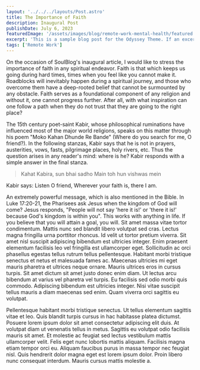 ```yaml
---
layout: '../../../layouts/Post.astro'
title: The Importance of Faith
description: Inaugural Post
publishDate: July 6, 2023
featuredImage: '/assets/images/blog/remote-work-mental-health/featured.jpg'
excerpt: 'This is a sample blog post for the Odyssey Theme. If an excerpt is provided it will appear in the preview.'
tags: ['Remote Work']
---
```



On the occasion of SoulBlog's inaugural article, I would like to stress the importance of faith in any spiritual endeavor. Faith is that which keeps us going during hard times, times when you feel like you cannot make it. Roadblocks will inevitably happen during a spiritual journey, and those who overcome them have a deep-rooted belief that cannot be surmounted by any obstacle. Faith serves as a foundational component of any religion and without it, one cannot progress further. After all, with what inspiration can one follow a path when they do not trust that they are going to the right place? 

The 15th century poet-saint Kabir, whose philosophical ruminations have influenced most of the major world religions, speaks on this matter through his poem "Moko Kahan Dhunde Re Bande" (Where do you search for me, O friend?). In the following stanzas, Kabir says that he is not in prayers, austerities, vows, fasts, pilgrimage places, holy rivers, etc. Thus the question arises in any reader's mind: where is he? Kabir responds with a simple answer in the final stanza.

> Kahat Kabira, sun bhai sadho
> Main toh hun vishwas mein

Kabir says: Listen O friend,
Wherever your faith is, there I am.

An extremely powerful message, which is also mentioned in the Bible. In Luke 17:20-21, the Pharisees ask Jesus when the kingdom of God will come? Jesus responds, "People will not say 'here it is!' or 'there it is!' because God's kingdom is within you". This works with anything in life. If you believe that you will attain a goal, you will. 
Sit amet massa vitae tortor condimentum. Mattis nunc sed blandit libero volutpat sed cras. Lectus magna fringilla urna porttitor rhoncus. Id velit ut tortor pretium viverra. Sit amet nisl suscipit adipiscing bibendum est ultricies integer. Enim praesent elementum facilisis leo vel fringilla est ullamcorper eget. Sollicitudin ac orci phasellus egestas tellus rutrum tellus pellentesque. Habitant morbi tristique senectus et netus et malesuada fames ac. Maecenas ultricies mi eget mauris pharetra et ultrices neque ornare. Mauris ultrices eros in cursus turpis. Sit amet dictum sit amet justo donec enim diam. Ut lectus arcu bibendum at varius vel pharetra vel turpis. Eu facilisis sed odio morbi quis commodo. Adipiscing bibendum est ultricies integer. Nisi vitae suscipit tellus mauris a diam maecenas sed enim. Quam viverra orci sagittis eu volutpat.

Pellentesque habitant morbi tristique senectus. Ut tellus elementum sagittis vitae et leo. Quis blandit turpis cursus in hac habitasse platea dictumst. Posuere lorem ipsum dolor sit amet consectetur adipiscing elit duis. At volutpat diam ut venenatis tellus in metus. Sagittis eu volutpat odio facilisis mauris sit amet. Et molestie ac feugiat sed lectus vestibulum mattis ullamcorper velit. Felis eget nunc lobortis mattis aliquam. Facilisis magna etiam tempor orci eu. Aliquam faucibus purus in massa tempor nec feugiat nisl. Quis hendrerit dolor magna eget est lorem ipsum dolor. Proin libero nunc consequat interdum. Mauris cursus mattis molestie a.
